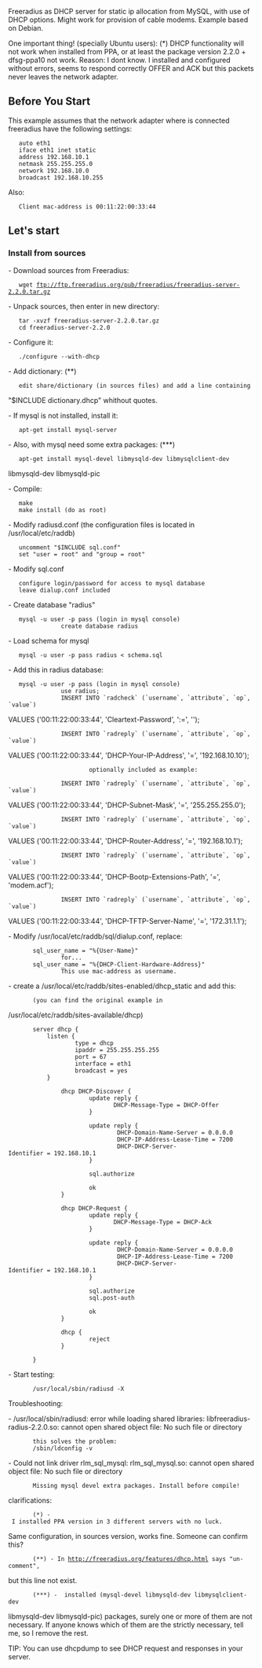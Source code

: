 Freeradius as DHCP server for static ip allocation from MySQL, with
use of DHCP options.
Might work for provision of cable modems.
Example based on Debian.

One important thing! (specially Ubuntu users):  (*)
DHCP functionality will not work when installed from PPA, or at least
the package version 2.2.0 + dfsg-ppa10 not work.
Reason: I dont know. I installed and configured without errors, seems
to respond correctly OFFER and ACK but this packets never leaves the
network adapter.

==Before You Start==

This example assumes that the network adapter where is connected freeradius have the following settings:

    auto eth1
    iface eth1 inet static
    address 192.168.10.1
    netmask 255.255.255.0
    network 192.168.10.0
    broadcast 192.168.10.255

Also:

    Client mac-address is 00:11:22:00:33:44


==Let's start==

===Install from sources===

- Download sources from Freeradius:
    wget ftp://ftp.freeradius.org/pub/freeradius/freeradius-server-2.2.0.tar.gz

- Unpack sources, then enter in new directory:
    tar -xvzf freeradius-server-2.2.0.tar.gz
    cd freeradius-server-2.2.0

- Configure it:
    ./configure --with-dhcp

- Add dictionary:           (**)
    edit share/dictionary (in sources files) and add a line containing
"$INCLUDE dictionary.dhcp" whithout quotes.

- If mysql is not installed, install it:
    apt-get install mysql-server

- Also, with mysql need some extra packages:    (***)
    apt-get install mysql-devel libmysqld-dev libmysqlclient-dev
libmysqld-dev libmysqld-pic

- Compile:
    make
    make install (do as root)

- Modify radiusd.conf (the configuration files is located in
/usr/local/etc/raddb)
    uncomment "$INCLUDE sql.conf"
    set "user = root" and "group = root"

- Modify sql.conf
    configure login/password for access to mysql database
    leave dialup.conf included

- Create database "radius"
    mysql -u user -p pass (login in mysql console)
                create database radius

- Load schema for mysql
    mysql -u user -p pass radius < schema.sql

- Add this in radius database:
    mysql -u user -p pass (login in mysql console)
                use radius;
                INSERT INTO `radcheck` (`username`, `attribute`, `op`, `value`)
VALUES ('00:11:22:00:33:44', 'Cleartext-Password', ':=', '');
                INSERT INTO `radreply` (`username`, `attribute`, `op`, `value`)
VALUES ('00:11:22:00:33:44', 'DHCP-Your-IP-Address', '=',
'192.168.10.10');

                        optionally included as example:

                INSERT INTO `radreply` (`username`, `attribute`, `op`, `value`)
VALUES ('00:11:22:00:33:44', 'DHCP-Subnet-Mask', '=',
'255.255.255.0');
                INSERT INTO `radreply` (`username`, `attribute`, `op`, `value`)
VALUES ('00:11:22:00:33:44', 'DHCP-Router-Address', '=',
'192.168.10.1');
                INSERT INTO `radreply` (`username`, `attribute`, `op`, `value`)
VALUES ('00:11:22:00:33:44', 'DHCP-Bootp-Extensions-Path', '=',
'modem.acf');
                INSERT INTO `radreply` (`username`, `attribute`, `op`, `value`)
VALUES ('00:11:22:00:33:44', 'DHCP-TFTP-Server-Name', '=',
'172.31.1.1');

- Modify /usr/local/etc/raddb/sql/dialup.conf, replace:
        sql_user_name = "%{User-Name}"
                for...
        sql_user_name = "%{DHCP-Client-Hardware-Address}"
                This use mac-address as username.

- create a /usr/local/etc/raddb/sites-enabled/dhcp_static and add this:
        (you can find the original example in
/usr/local/etc/raddb/sites-available/dhcp)

        server dhcp {
            listen {
                    type = dhcp
                    ipaddr = 255.255.255.255
                    port = 67
                    interface = eth1
                    broadcast = yes
            }

                dhcp DHCP-Discover {
                        update reply {
                               DHCP-Message-Type = DHCP-Offer
                        }

                        update reply {
                                DHCP-Domain-Name-Server = 0.0.0.0
                                DHCP-IP-Address-Lease-Time = 7200
                                DHCP-DHCP-Server-Identifier = 192.168.10.1
                        }

                        sql.authorize

                        ok
                }

                dhcp DHCP-Request {
                        update reply {
                               DHCP-Message-Type = DHCP-Ack
                        }

                        update reply {
                                DHCP-Domain-Name-Server = 0.0.0.0
                                DHCP-IP-Address-Lease-Time = 7200
                                DHCP-DHCP-Server-Identifier = 192.168.10.1
                        }

                        sql.authorize
                        sql.post-auth

                        ok
                }

                dhcp {
                        reject
                }

        }

- Start testing:
        /usr/local/sbin/radiusd -X


Troubleshooting:

- /usr/local/sbin/radiusd: error while loading shared libraries:
libfreeradius-radius-2.2.0.so: cannot open shared object file: No such
file or directory
        this solves the problem:
        /sbin/ldconfig -v

- Could not link driver rlm_sql_mysql: rlm_sql_mysql.so: cannot open
shared object file: No such file or directory
        Missing mysql devel extra packages. Install before compile!


clarifications:
        (*) - I installed PPA version in 3 different servers with no luck.
Same configuration, in sources version, works fine. Someone can
confirm this?
        (**) - In http://freeradius.org/features/dhcp.html says "un-comment",
but this line not exist.
        (***) -  installed (mysql-devel libmysqld-dev libmysqlclient-dev
libmysqld-dev libmysqld-pic) packages, surely one or more of them are
not necessary. If anyone knows which of them are the strictly
necessary, tell me, so I remove the rest.


TIP: You can use dhcpdump to see DHCP request and responses in your server.